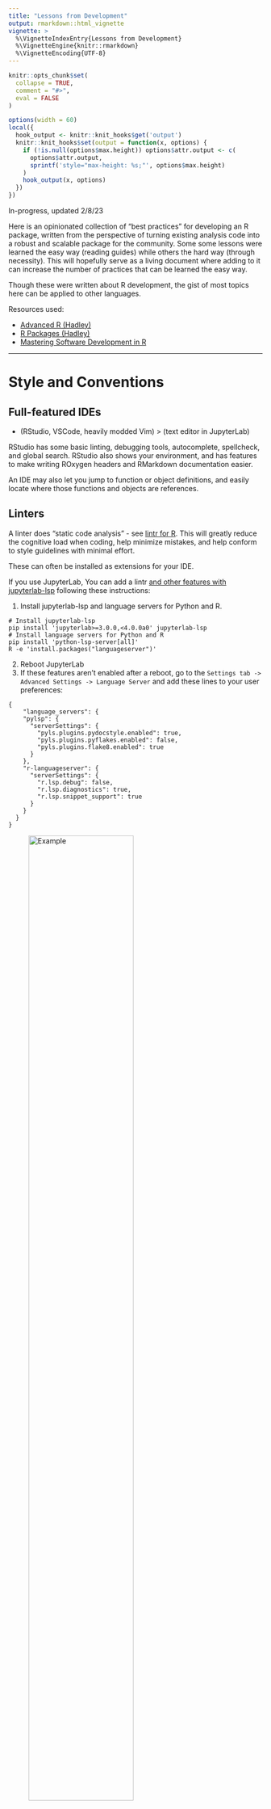 ```yaml
---
title: "Lessons from Development"
output: rmarkdown::html_vignette
vignette: >
  %\VignetteIndexEntry{Lessons from Development}
  %\VignetteEngine{knitr::rmarkdown}
  %\VignetteEncoding{UTF-8}
---
```


```r
knitr::opts_chunk$set(
  collapse = TRUE,
  comment = "#>",
  eval = FALSE
)
```
```r
options(width = 60)
local({
  hook_output <- knitr::knit_hooks$get('output')
  knitr::knit_hooks$set(output = function(x, options) {
    if (!is.null(options$max.height)) options$attr.output <- c(
      options$attr.output,
      sprintf('style="max-height: %s;"', options$max.height)
    )
    hook_output(x, options)
  })
})
```
In-progress, updated 2/8/23

Here is an opinionated collection of "best practices" for developing an R package, written from the perspective of turning existing analysis code into a robust and scalable package for the community. Some some lessons were learned the easy way (reading guides) while others the hard way (through necessity). This will hopefully serve as a living document where adding to it can increase the number of practices that can be learned the easy way.


Though these were written about R development, the gist of most topics here can be applied to other languages.

Resources used:

- [Advanced R (Hadley)](https://adv-r.hadley.nz/)
- [R Packages (Hadley)](https://r-pkgs.org/)
- [Mastering Software Development in R](https://rdpeng.github.io/RProgDA/)

----------------------------------------------

# Style and Conventions

## Full-featured IDEs
- (RStudio, VSCode, heavily modded Vim) > (text editor in JupyterLab)

RStudio has some basic linting, debugging tools, autocomplete, spellcheck, and global search. 
RStudio also shows your environment, and has features to make writing ROxygen headers and RMarkdown documentation easier.

An IDE may also let you jump to function or object definitions, and easily locate where those functions and objects are references.

## Linters

A linter does "static code analysis" - see [lintr for R](https://github.com/r-lib/lintr#lintr).
This will greatly reduce the cognitive load when coding, help minimize mistakes, and help conform to style guidelines with minimal effort.

These can often be installed as extensions for your IDE.

If you use JupyterLab, You can add a lintr [and other features with jupyterlab-lsp](https://github.com/jupyter-lsp/jupyterlab-lsp#features) following these instructions:

1. Install jupyterlab-lsp and language servers for Python and R. 
```
# Install jupyterlab-lsp
pip install 'jupyterlab>=3.0.0,<4.0.0a0' jupyterlab-lsp
# Install language servers for Python and R
pip install 'python-lsp-server[all]'
R -e 'install.packages("languageserver")'
```
2. Reboot JupyterLab 
3. If these features aren't enabled after a reboot, go to the `Settings tab -> Advanced Settings -> Language Server` and add these lines to your user preferences:
```
{
    "language_servers": {
    "pylsp": {
      "serverSettings": {
        "pyls.plugins.pydocstyle.enabled": true,
        "pyls.plugins.pyflakes.enabled": false,
        "pyls.plugins.flake8.enabled": true
      }
    },
    "r-languageserver": {
      "serverSettings": {
        "r.lsp.debug": false,
        "r.lsp.diagnostics": true,
        "r.lsp.snippet_support": true
      }
    }
  }
}
```
![Example](linter.png){width=70%}

## Automatic code styling

Opinionated tools for making your code tidier and easier to read and share with others.
- (styler for R)[https://github.com/r-lib/styler#styler] follows the tidyverse style guide by default.
- (Black for Python)[https://github.com/psf/black#the-uncompromising-code-formatter] is more heavy-handed, but more important for a language like Python where tabs and spaces have meaning.


-------------------------------


# Maximizing use of GitHub
## Package repository vs storage repository
Usage of [MOCHA](https://github.com/aifimmunology/MOCHA) vs [MOCHA_Manuscript](https://github.com/aifimmunology/MOCHA_Manuscript)
## Branching for new features
## Pull Requests, Code Review, and Branch Protections
## Versioning

-------------------------------


# Preparing for CRAN
## devtools::check() yourself (frequently)

Frequently running `devtools::check()` will catch any missing documentation or structural issues.
If you have unit tests it will also run these.

It will also catch namespace issues, though these are preferrably caught by a linter.


## CRAN preferences

CRAN has some non-obvious opinions that it will enforce.

- No internal references to functions within the same packages. E.g. if you have an internal function `internalHelper()` in your package `MOCHA`, CRAN does not want you to access it via `MOCHA:::internalHelper()`. Instead, use it directly like `internalHelper()`.
- `message()` and other output functions like `warning()` and `error()` are enforced over using `print()`. [This useful StackOverFlow post](https://stackoverflow.com/questions/36699272/why-is-message-a-better-choice-than-print-in-r-for-writing-a-package) goes into the details of why `message()` is better and when to use each.
- All output must be suppressible. This means adding a `verbose` boolean argument to your functions and printing warnings and messages only when `verbose==TRUE`.

### NOTEs

Learned the hard way: Running `devtools::check()` the first time after writing code without the use of linters and automatic stylers resulted in hundreds of NOTES, one for each line where a violation was found. 

### Manual Inspection Notes


CRAN Manual inspection

- [x] Please always explain all acronyms in the description text. e.g.: ATAC

- [x] If there are references describing the methods in your package, please
add these in the description field of your DESCRIPTION file in the form
authors (year) <doi:...>
authors (year) <arXiv:...>
authors (year, ISBN:...)
or if those are not available: <https:...>
with no space after 'doi:', 'arXiv:', 'https:' and angle brackets for
auto-linking.
(If you want to add a title as well please put it in quotes: "Title")

- [x] Size of tarball: 5889964 bytes
-> Please not more than 5MB for CRAN packages


- [x] Please add \value to .Rd files regarding exported methods and explain
the functions results in the documentation. Please write about the
structure of the output (class) and also what the output means. (If a
function does not return a value, please document that too, e.g.
\value{No return value, called for side effects} or similar)
Missing Rd-tags:
      GRangesToString.Rd: \value
      StringsToGRanges.Rd: \value

- [x] "Using foo:::f instead of foo::f allows access to unexported objects.
This is generally not recommended, as the semantics of unexported
objects may be changed by the package author in routine maintenance."
Please omit one colon.
Used ::: in documentation:
      man/callOpenTiles-methods.Rd:
         tiles <- MOCHA::callOpenTiles(ATACFragments =
MOCHA:::ATACFragments, cellColData = MOCHA:::cellColData, blackList =
MOCHA:::blackList, genome = MOCHA:::genome, TxDb = TxDb, Org = Org,
outDir = "./test_out", cellPopLabel = "Clusters", cellPopulations =
c("C1", "C2"), numCores = 1)

- [x] \dontrun{} should only be used if the example really cannot be executed
(e.g. because of missing additional software, missing API keys, ...) by
the user. That's why wrapping examples in \dontrun{} adds the comment
("# Not run:") as a warning for the user.
Does not seem necessary.
Please unwrap the examples if they are executable in < 5 sec, or create
additionally small toy examples to allow automatic testing.
(You could also replace \dontrun{} with \donttest, if it takes longer
than 5 sec to be executed, but it would be preferable to have automatic
checks for functions. Otherwise, you can also write some tests.)

- [x] You write information messages to the console that cannot be easily
suppressed. It is more R like to generate objects that can be used to
extract the information a user is interested in, and then print() that
object.
Instead of print()/cat() rather use message()/warning()  or
if(verbose)cat(..) (or maybe stop()) if you really have to write text to
the console.
(except for print, summary, interactive functions)

- [x] Please ensure that your functions do not write by default or in your
examples/vignettes/tests in the user's home filespace (including the
package directory and getwd()). This is not allowed by CRAN policies.
Please omit any default path in writing functions. In your
examples/vignettes/tests you can write to tempdir().


## Minimize dependencies
### Dependencies that cause issues
wCorr was just updated and we received this correspondance:
![This is the benefit of depending on pacakges that will be supported](wcorr.png){width=60%}


Previously, we depended on motifmatchr, which depends on TFBSTools which depends finally on CNEr which had an incorrectly declared license causing MOCHA to fail CRAN's pretest:
```
> Thanks, we see:
>
>     Package has a FOSS license but eventually depends on the following
>     package which restricts use:
>       CNEr
>
> and so I looked at the license.
> It has a wrongly used "| file LICENSE" as that LICENSE suggests that the
> GPL-2 declaration is invalid as it cannot be FOSS. I made a case for
> this at BioC.
```
A week after emailing the CNEr package maintainer and raising an issue on GitHub, we decided to just omit the dependency by making it optional (moving it to _Suggests_ in the `DESCRIPTION`) and using it conditionally.
```
> I see MOCHA is still in the “waiting” folder of CRAN incoming. Are we
> waiting for the maintainers of CNEr to update their license in

Yes, otherwise you need to omit a dependency on a package with an
invalid license.


> Bioconductor? Let me know if I can take any action to help this move
> forward.

Give its maintainer a strong hint?
```

### Dependencies outside of standard repositories

ArchR is not in standard repositories, so even though we move it to _Suggests_ CRAN still has to locate it in an outside repository - GitHub does not count. 
We followed instructions using the pacakge [drat](https://eddelbuettel.github.io/drat/vignettes/dratstepbystep/) to create [a repository containing the package binaries for ArchR](https://github.com/imran-aifi/drat) and update our [DESCRIPTION](https://github.com/aifimmunology/MOCHA/blob/4d5013d066021fbedad515e262627b9f6127d780/DESCRIPTION#L91) to point to it under _Additional_repositories_.


-------------------------------


# Testing
## Unit Tests
 - [testthat](https://testthat.r-lib.org/)
 - https://github.com/aifimmunology/MOCHA/tree/main/tests/testthat
 
 
### Test Coverage
- [covr](https://covr.r-lib.org/)


## Continuous Integration
 - [GitHub Actions to run tests, CRAN checks)[https://github.com/aifimmunology/MOCHA/actions/workflows/R-CMD-check-manual.yml]
 
 
## Package Data
 - https://r-pkgs.org/data.html
 - https://github.com/aifimmunology/MOCHA/blob/main/data-raw/DATASET.R
 
 
-------------------------------


# Miscellaneous

## parLapply

## Being portable

Design issue of saving a BSGenome object which points to a specific location on a user's filesystem 


-------------------------------


# Debugging R
## Aligning environments and package managers
## Iterating quickly on code changes
## Breakpoints with browser()

-------------------------------

# Preparing for Users

## Writing Documentation

### Roxygen Headers

### Keywords

Keywords will allow you to more easily sort functions into groups for organizing documentation.
See:
- pkgdown https://pkgdown.r-lib.org/reference/build_reference.html#reference-index
- ArchR's reference page as example https://www.archrproject.com/reference/index.html


## Writing Error Messages

## Vignettes

## Contribution Guidelines

